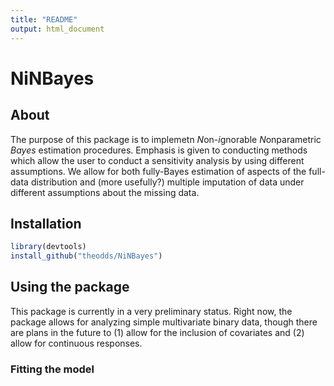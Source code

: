 ```yaml
---
title: "README"
output: html_document
---
```


# NiNBayes

## About

The purpose of this package is to implemetn *N*on-*i*gnorable *N*onparametric *Bayes* estimation procedures. Emphasis is given to conducting methods which allow the user to conduct a sensitivity analysis by using different assumptions. We allow for both fully-Bayes estimation of aspects of the full-data distribution and (more usefully?) multiple imputation of data under different assumptions about the missing data. 

## Installation

```r
library(devtools)
install_github("theodds/NiNBayes")
```

## Using the package

This package is currently in a very preliminary status. Right now, the package allows for analyzing simple multivariate binary data, though there are plans in the future to (1) allow for the inclusion of covariates and (2) allow for continuous responses. 

### Fitting the model


